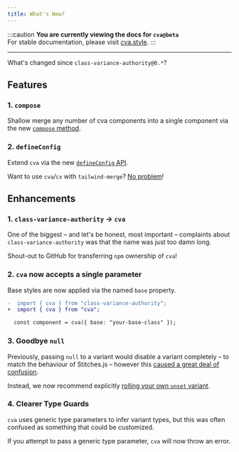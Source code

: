 ```yaml
---
title: What's New?
---
```



:::caution
**You are currently viewing the docs for `cva@beta`**  
For stable documentation, please visit [cva.style](https://cva.style).
:::

<Carbon />

---

What's changed since `class-variance-authority@0.*`?

## Features

### 1. `compose`

Shallow merge any number of cva components into a single component via the new [`compose` method](/getting-started/composing-components).

### 2. `defineConfig`

Extend `cva` via the new [`defineConfig` API](/api-reference#defineconfig).

Want to use `cva`/`cx` with `tailwind-merge`? [No problem](/getting-started/installation#handling-style-conflicts)!

## Enhancements

### 1. `class-variance-authority` → `cva`

One of the biggest – and let's be honest, most important – complaints about `class-variance-authority` was that the name was just too damn long.

Shout-out to GitHub for transferring `npm` ownership of `cva`!

### 2. `cva` now accepts a single parameter

Base styles are now applied via the named `base` property.

```diff lang="ts" ins="{ base:" ins=/(?<= )}/
-  import { cva } from "class-variance-authority";
+  import { cva } from "cva";

  const component = cva({ base: "your-base-class" });
```

### 3. Goodbye `null`

Previously, passing `null` to a variant would disable a variant completely – to match the behaviour of Stitches.js – however this [caused a great deal of confusion](https://github.com/joe-bell/cva/discussions/97).

Instead, we now recommend explicitly [rolling your own `unset` variant](/getting-started/variants#disabling-variants).

### 4. Clearer Type Guards

`cva` uses generic type parameters to infer variant types, but this was often confused as something that could be customized.

If you attempt to pass a generic type parameter, `cva` will now throw an error.

